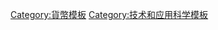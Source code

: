 {{NavboxV2
| name = 比特幣
| title = [[比特币]]（[[File:BitcoinSign.svg|9px]]）
| state = {{{state|}}}
| bodyclass = hlist

| image = [[File:Bitcoin.svg|65px|alt=Bitcoin Logo]]

| above =
* [[比特幣歷史|歷史]]
* [[比特币在各国或地区的合法性|合法性]]
* [[比特币经济|经济]]
* [[挖礦 (數位貨幣)|挖礦]]

| group1 = 人物
| list1 = 
* [[中本聪]]（Satoshi Nakamoto）
* {{Le|Wei Dai}}
* {{Le|Andreas Antonopoulos}}
* {{Le|Gavin Andresen}}
* {{Le|Adam Back}}
* {{Le|Brian Behlendorf}}
* [[文斯·卡萨雷斯]]
* [[哈爾·芬尼]]
* [[克雷格·史蒂芬·懷特]]
* [[查理·史瑞姆]]
* [[尼克·薩博]]
* {{Le|Amir Taaki}}
* [[羅斯·烏布利希]]
* {{Le|Winklevoss twins}}
* {{Le|Roger Ver}}

| group2 = 團體
| list2 = 
* [[比特幣公司列表]]
* {{Le|比特幣組織列表|List of bitcoin organizations}}

| group3 = 技術
| list3 =
* {{Le|Bitcoin network|比特幣網路}}
* [[区块链]]
* {{Le|Colored coins}}
* [[加密貨幣]]
* [[加密貨幣混幣器]]
* [[橢圓曲線數位簽章演算法]]
* [[對等網路]]
* [[工作量證明]]
* [[比特幣自動櫃員機]]
* [[SHA-2]]

| group4 = 客戶端
| list4 = 
* [[比特币核心]]
* [[比特幣分叉列表|Bitcoin XT]]
* [[Bitcoin Classic]]
* [[Bitcoin Unlimited]]

| group5 = 交易所
| list5-border = child
| list5-type = vertical
| list5-list1 =
* [[ANX国际]]
* [[Gatecoin]]
* {{Le|BTC-e}}
* [[Bitstamp]]
* {{Le|Coinsecure}}
* [[Coinbase]]
* {{Le|Coinfloor}}
* [[幣安]]
* [[火币网]]
* [[OKX]]
* [[FTX]]
* {{Le|ItBit}}
* {{Le|Kraken (bitcoin exchange)|Kraken (比特幣交易所)|Kraken}}
* {{Le|LocalBitcoins}}
* {{Le|OKCoin}}
 | list5-group2 = 已停止运营
 | list5-list2 = 
* {{Le|Buttercoin}}
* [[Mt. Gox]]
* [[查理·史瑞姆|BitInstant]]

| group7 = 法律及政治
| list7 =
* [[比特幣法]]
* [[反對比特幣法律示威]]

<!--
| group8 = Companies
| list8 = 
Please use categories instead.
-->
| below =
* {{Icon|Book}} '''{{Le|Book:Bitcoin||書籍}}'''
* {{Icon|CAT}} '''[[:Category:比特幣|分類]]'''

}}<noinclude>
[[Category:貨幣模板]]
[[Category:技术和应用科学模板]]
{{Collapsible_option}}
</noinclude>